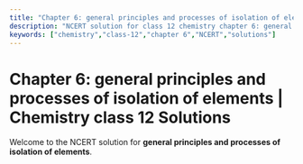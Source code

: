 ```yaml
---
title: "Chapter 6: general principles and processes of isolation of elements | Chemistry class 12 Solutions"
description: "NCERT solution for class 12 chemistry chapter 6: general principles and processes of isolation of elements."
keywords: ["chemistry","class-12","chapter 6","NCERT","solutions"]
---
```


# Chapter 6: general principles and processes of isolation of elements | Chemistry class 12 Solutions

Welcome to the NCERT solution for **general principles and processes of isolation of elements**.
